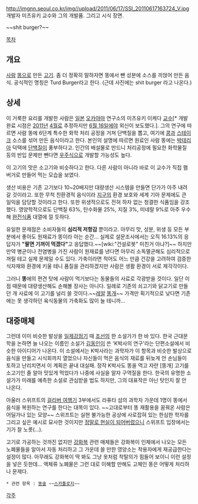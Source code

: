 http://imgnn.seoul.co.kr/img//upload/2011/06/17/SSI_20110617163724_V.jpg
개발자 미츠유키 교수와 그의 개발품. 그리고 시식 장면.

~~shit burger?~~

[[목차]]

== 개요 ==
[[사람]] [[똥]]으로 만든 [[고기]]. 좀 더 정확히 말하자면 똥에서 뺀 성분에 소스를 끼얹어 만든 음식. 공식적인 명칭은 Turd Burger라고 한다. (근데 사진에는 shit burger 라고 나온다.)

== 상세 ==
이 거룩한 요리를 개발한 사람은 [[일본]] [[오카야마]] 연구소의 미츠유키 이케다 [[교수]][* 개발 완료 시점은 [[2011년]] [[4월]]로 추정하지만 [[6월 16일]]에야 외신이 보도했다.]. 그의 연구에 따르면 사람 똥에 6단계 특수한 화학 처리 공정을 거쳐 단백질을 뽑고, 여기에 [[콩]]과 [[스테이크]] 소스를 섞어 만든 음식이라고 한다. 본인의 설명에 따르면 원료인 사람 똥에는 [[박테리아]] 덕택에 [[단백질]]이 풍부하다고. 인간의 배설물로 만드니 처리공정에 필요한 화학물질 등의 반입 문제만 뺀다면 [[우주식]]으로 개발할 가능성도 높다. 

이 고기의 맛은 소고기와 비슷하다고 한다. 다른 사람이 아니라 바로 이 교수가 직접 햄버거로 만들어 먹는 모습을 보였다.

생산 비용은 기존 고기보다 10~20배지만 대량생산 시스템을 만들면 단가가 아주 내려갈 것이라고. 또한 무척 친환경적 음식이라 [[지구]]의 환경 보호와 세계 기아 문제에도 큰 일익을 담당할 것이라고 한다. 또한 위생적으로도 전혀 하자 없는 청결한 식품임을 강조했다. 영양학적으로도 단백질 63%, 탄수화물 25%, 지질 3%, 미네랄 9%로 아주 우수해 [[완전식품]] 대열에 낄 듯하다. 

유일한 문제점은 소비자들의 '''심리적 저항감''' 뿐이라고. 아무리 맛, 성분, 위생 등 모든 부분에서 좋아도 원재료가 똥이라 아는 순간... 실제로 설문조사에서는 오직 16.13%의 응답자가 '''"팔면 기꺼이 먹겠다"'''고 응답했다.~~[wiki:"건설로봇" 미친거 아냐?]~~ 하지만 만약 병균이나 전염병을 가진 사람이 원재료를 낸다면 아무리 소독멸균해도 심리적으로 꺼릴 테고 실제 문제일 수도 있다. 가축이라면 적어도 어느 만큼 건강을 고려하여 검증한 식자재와 환경에 키울 테니 품질을 관리하겠지만 사람은 생활 환경이 서로 제각각이다.

그러니 '''똥'''에의 편견 탓에 사람이 먹기보다는 동물들의 사료로 각광받을 것이다. 일단 이 점 때문에 대량생산해도 손해볼 장사는 아니다. 일례로 기존의 쇠고기와 닭고기로 만들던 개 사료에 이 고기를 널리 쓸 것이다.~~[[레알]] [[똥개]]~~ 가격만 획기적으로 낮다면 기존에는 못 생각하던 육식동물의 가축화도 많이 늘 테니까...


== 대중매체 ==
그런데 이미 비슷한 발상을 [[일제강점기]] 때 [[조선]]의 한 소설가가 한 바 있다. 한국 근대문학을 논하면 늘 나오는 이름인 소설가 [[김동인]]이 쓴 'K박사의 연구'라는 단편소설에서 비슷한 아이디어가 나온다. 이 소설에서는 K박사라는 과학자가 이 항목과 비슷한 발상으로 음식을 만들고 시식회까지 열었으나 자신들이 먹은 음식의 재료를 뒤늦게 안 손님들이 토하고 난리치면서 이 계획은 끝내 대실패. 정작 K박사도 똥을 먹고 자란 [똥개] 고기를 소고기인 줄 알아 맛있게 먹었다가 나중에 사실을 알자 구역질을 한다. 한국의 유명한 소설가가 미래를 예측한 소설로 관심받을 법도 하지만, 그의 대표작은 아닌 탓인지 잘 안 나온다.

아울러 스위프트의 [[걸리버 여행기]] 3부에서도 라퓨타 섬의 과학자 가운데 1명이 똥에서 음식을 복원하는 연구를 한다는 대목이 있다. ~~고대로부터 똥 재활용을 꿈꿔온 사람은 어딜가나 있는 모양~~ 스위프트는 실현 불가능한 공상에 사로잡혀 있는 한심한 학자를 그리고 싶은 예시로 묘사한 것이지만 [[그런데 그것이 실제로 일어났습니다|정말로 현실이 되어버렸으니]] 스위프트 입장에서는 기가 찰 노릇(...).

고기로 가공하는 것까진 없지만 [[강화복]] 관련 매체들은 강화복이 인체에서 나오는 모든 노폐물들을 알아서 자동 처리하고 그 가운데 쓸 만한 영양소는 착용자에게 재공급한다는 설정이 많다. 아무래도 강화복이 딱 봐도 그냥 옷처럼 착탈의가 힘들어 보이니 이런 설정을 넣은 듯한데... 액체류 노폐물은 그런 대로 이해할 만해도 고체인 똥은 어떻게 처리하나 문제다.

 * 관련 항목 : [[똥술]] ~~[[스카톨로지]]~~

[[각주]]
